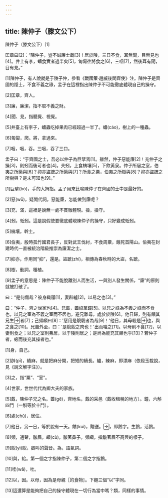 ```yaml
---
---
---
```

title: 陳仲子（滕文公下）
---




陳仲子（滕文公下）[1]

匡章曰[2]：“陳仲子，豈不誠廉士哉[3]！居於陵，三日不食，耳無聞，目無見也[4]。井上有李，螬食實者過半矣[5]，匍匐往將食之[6]，三咽[7]，然後耳有聞，目有見。”

[1]陳仲子，有人說就是于陵子仲，參看《戰國策·趙威後問齊使》注。陳仲子是齊國的隱士，不食不義之祿，孟子在這裡指出陳仲子不可能徹底體現自己的操守。

[2]匡章，齊人。

[3]廉，廉潔，指不取不義之財。

[4]聞、見，指聽覺、視覺。

[5]井臺上有李子，螬蟲吃掉果肉已經超過一半了。螬(cáo)，樹上的一種蟲。

[6]匍匐，爬。將，拿過來。

[7]咽，咽，吞。三咽，吞了三口。

孟子曰：“于齊國之士，吾必以仲子為巨擘焉[1]。雖然，仲子惡能廉[2]！充仲子之操[3]，則蚓而後可者也[4]。夫蚓，上食槁壤[5]，下飲黃泉。仲子所居之室，伯夷之所築與[6]？抑亦盜蹠之所築與[7]？所食之粟，伯夷之所樹與[8]？抑亦盜蹠之所樹與？是未可知也[9]。”

[1]巨擘(bò)，手的大拇指。孟子用來比喻陳仲子在齊國的士中是最好的。

[2]惡(wū)，疑問代詞。惡能廉，怎能做到廉呢？

[3]充，滿，這裡是說無一處不貫徹體現。操，操守。

[4]蚓，蚯蚓。這是說假使要徹底體現陳仲子的操守，只好變成蚯蚓。

[5]槁壤，幹土。

[6]伯夷，殷時孤竹國君長子，反對武王伐紂，不食周粟，餓死首陽山。伯夷在封建時代一直被統治階級推崇為廉潔之士。

[7]抑亦，作用同“抑”，還是。盜蹠(zhí)，相傳為春秋時的大盜，名蹠。

[8]樹，動詞，種植。

[9]孟子的意思是：陳仲子不能脫離別人而生活，一與別人發生關係，“廉”的原則就被打破了。

曰：“是何傷哉？彼身織屨[1]，妻辟纑[2]，以易之也[3]。”

曰：“仲子，齊之世家也[4]。兄戴，蓋祿萬鐘[5]。以兄之祿為不義之祿而不食也，以兄之室為不義之室而不居也。避兄離母，處於於陵[6]。他日歸，則有饋其兄生者[7]；己頻顣曰[8]：'惡用是鶃鶃者為哉[9]！'他日，其母殺是也，與之食之[10]。兄自外至，曰：'是鶃鶃之肉也！'出而哇之[11]。以母則不食[12]，以妻則食之；以兄之室則弗居，以于陵則居之；是尚為能充其類也乎[13]？若仲子者，蚓而後充其操者也。”

[1]身，自己。

[2]辟(pī)，績麻，就是把麻分開，把短的續長。纑，練麻，即漂麻（依段玉裁說，見《說文解字注》）。

[3]之，指“粟”、“室”。

[4]世家，世世代代為卿大夫的家族。

[5]戴，陳仲子兄之名。蓋(gě)，齊地名，戴的采邑（戴收租稅的地方）。鐘，六斛四鬥（一斛等於十鬥）。

[6]處(chǔ)，居住。

[7]他日，另一日，等於說有一天。饋(kuì)，贈送。，即鵝字。生鵝，活鵝。

[8]頻，通顰，皺眉。顣(cù)，皺著鼻子。頻顣，指皺著眉不高興的樣子。

[9]鶃(yì)鶃，鵝叫的聲音。為，語氣詞。

[10]與，給。第一個之字指陳仲子，第二個之字指鵝。

[11]哇(wā)，吐。

[12]以，因。以母，因為是母親［的食物］。下麵三個“以”字同。

[13]這還算是能夠把自己的操守體現在一切行為當中嗎？類，同樣的事情。